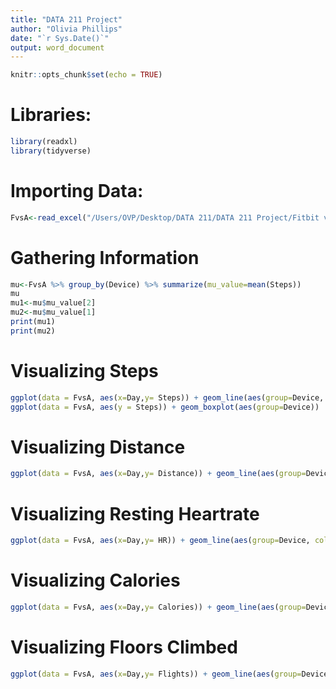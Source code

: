 ```yaml
---
title: "DATA 211 Project"
author: "Olivia Phillips"
date: "`r Sys.Date()`"
output: word_document
---
```


```r
knitr::opts_chunk$set(echo = TRUE)
```

# Libraries:
```r
library(readxl)
library(tidyverse)
```

# Importing Data:
```r
FvsA<-read_excel("/Users/OVP/Desktop/DATA 211/DATA 211 Project/Fitbit vs. Apple Watch.xlsx")
```

# Gathering Information
```r
mu<-FvsA %>% group_by(Device) %>% summarize(mu_value=mean(Steps))
mu
mu1<-mu$mu_value[2]
mu2<-mu$mu_value[1]
print(mu1)
print(mu2)
```

# Visualizing Steps
```r
ggplot(data = FvsA, aes(x=Day,y= Steps)) + geom_line(aes(group=Device, color=Device))
ggplot(data = FvsA, aes(y = Steps)) + geom_boxplot(aes(group=Device))
```

# Visualizing Distance
```r
ggplot(data = FvsA, aes(x=Day,y= Distance)) + geom_line(aes(group=Device, color=Device))
```

# Visualizing Resting Heartrate
```r
ggplot(data = FvsA, aes(x=Day,y= HR)) + geom_line(aes(group=Device, color=Device))
```

# Visualizing Calories
```r
ggplot(data = FvsA, aes(x=Day,y= Calories)) + geom_line(aes(group=Device, color=Device))
```

# Visualizing Floors Climbed
```r
ggplot(data = FvsA, aes(x=Day,y= Flights)) + geom_line(aes(group=Device, color=Device))
```

